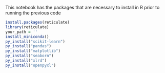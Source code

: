 This notebook has the packages that are necessary to install in R prior to running the previous code


```r
install.packages(reticulate)
library(reticulate)
your_path = ''
install_miniconda()
py_install("scikit-learn")
py_install("pandas")
py_install("matplotlib")
py_install("seaborn")
py_install("xlrd")
py_install("openpyxl")

```


